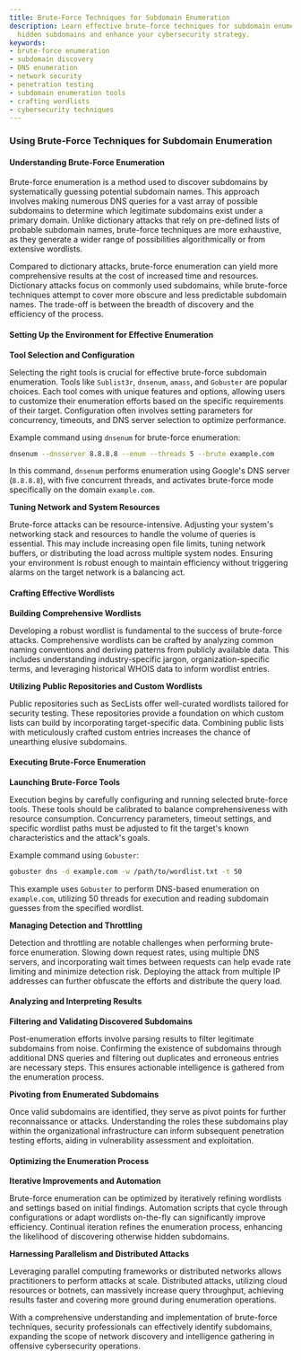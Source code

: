 ```yaml
---
title: Brute-Force Techniques for Subdomain Enumeration
description: Learn effective brute-force techniques for subdomain enumeration to uncover
  hidden subdomains and enhance your cybersecurity strategy.
keywords:
- brute-force enumeration
- subdomain discovery
- DNS enumeration
- network security
- penetration testing
- subdomain enumeration tools
- crafting wordlists
- cybersecurity techniques
---
```


### Using Brute-Force Techniques for Subdomain Enumeration

#### Understanding Brute-Force Enumeration

Brute-force enumeration is a method used to discover subdomains by systematically guessing potential subdomain names. This approach involves making numerous DNS queries for a vast array of possible subdomains to determine which legitimate subdomains exist under a primary domain. Unlike dictionary attacks that rely on pre-defined lists of probable subdomain names, brute-force techniques are more exhaustive, as they generate a wider range of possibilities algorithmically or from extensive wordlists.

Compared to dictionary attacks, brute-force enumeration can yield more comprehensive results at the cost of increased time and resources. Dictionary attacks focus on commonly used subdomains, while brute-force techniques attempt to cover more obscure and less predictable subdomain names. The trade-off is between the breadth of discovery and the efficiency of the process.

#### Setting Up the Environment for Effective Enumeration

**Tool Selection and Configuration**

Selecting the right tools is crucial for effective brute-force subdomain enumeration. Tools like `Sublist3r`, `dnsenum`, `amass`, and `Gobuster` are popular choices. Each tool comes with unique features and options, allowing users to customize their enumeration efforts based on the specific requirements of their target. Configuration often involves setting parameters for concurrency, timeouts, and DNS server selection to optimize performance.

Example command using `dnsenum` for brute-force enumeration:

```bash
dnsenum --dnsserver 8.8.8.8 --enum --threads 5 --brute example.com
```

In this command, `dnsenum` performs enumeration using Google's DNS server (`8.8.8.8`), with five concurrent threads, and activates brute-force mode specifically on the domain `example.com`.

**Tuning Network and System Resources**

Brute-force attacks can be resource-intensive. Adjusting your system's networking stack and resources to handle the volume of queries is essential. This may include increasing open file limits, tuning network buffers, or distributing the load across multiple system nodes. Ensuring your environment is robust enough to maintain efficiency without triggering alarms on the target network is a balancing act.

#### Crafting Effective Wordlists

**Building Comprehensive Wordlists**

Developing a robust wordlist is fundamental to the success of brute-force attacks. Comprehensive wordlists can be crafted by analyzing common naming conventions and deriving patterns from publicly available data. This includes understanding industry-specific jargon, organization-specific terms, and leveraging historical WHOIS data to inform wordlist entries.

**Utilizing Public Repositories and Custom Wordlists**

Public repositories such as SecLists offer well-curated wordlists tailored for security testing. These repositories provide a foundation on which custom lists can build by incorporating target-specific data. Combining public lists with meticulously crafted custom entries increases the chance of unearthing elusive subdomains.

#### Executing Brute-Force Enumeration

**Launching Brute-Force Tools**

Execution begins by carefully configuring and running selected brute-force tools. These tools should be calibrated to balance comprehensiveness with resource consumption. Concurrency parameters, timeout settings, and specific wordlist paths must be adjusted to fit the target's known characteristics and the attack's goals.

Example command using `Gobuster`:

```bash
gobuster dns -d example.com -w /path/to/wordlist.txt -t 50
```

This example uses `Gobuster` to perform DNS-based enumeration on `example.com`, utilizing 50 threads for execution and reading subdomain guesses from the specified wordlist.

**Managing Detection and Throttling**

Detection and throttling are notable challenges when performing brute-force enumeration. Slowing down request rates, using multiple DNS servers, and incorporating wait times between requests can help evade rate limiting and minimize detection risk. Deploying the attack from multiple IP addresses can further obfuscate the efforts and distribute the query load.

#### Analyzing and Interpreting Results

**Filtering and Validating Discovered Subdomains**

Post-enumeration efforts involve parsing results to filter legitimate subdomains from noise. Confirming the existence of subdomains through additional DNS queries and filtering out duplicates and erroneous entries are necessary steps. This ensures actionable intelligence is gathered from the enumeration process.

**Pivoting from Enumerated Subdomains**

Once valid subdomains are identified, they serve as pivot points for further reconnaissance or attacks. Understanding the roles these subdomains play within the organizational infrastructure can inform subsequent penetration testing efforts, aiding in vulnerability assessment and exploitation.

#### Optimizing the Enumeration Process

**Iterative Improvements and Automation**

Brute-force enumeration can be optimized by iteratively refining wordlists and settings based on initial findings. Automation scripts that cycle through configurations or adapt wordlists on-the-fly can significantly improve efficiency. Continual iteration refines the enumeration process, enhancing the likelihood of discovering otherwise hidden subdomains.

**Harnessing Parallelism and Distributed Attacks**

Leveraging parallel computing frameworks or distributed networks allows practitioners to perform attacks at scale. Distributed attacks, utilizing cloud resources or botnets, can massively increase query throughput, achieving results faster and covering more ground during enumeration operations.

With a comprehensive understanding and implementation of brute-force techniques, security professionals can effectively identify subdomains, expanding the scope of network discovery and intelligence gathering in offensive cybersecurity operations.